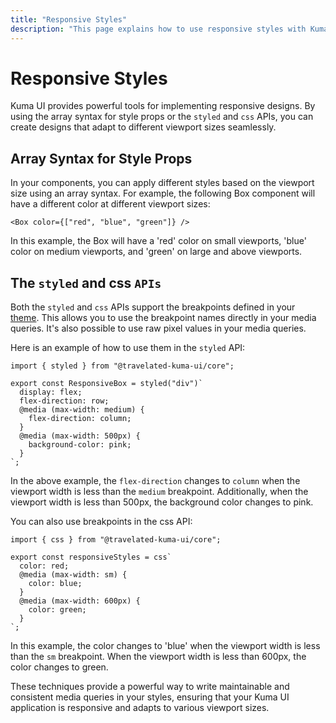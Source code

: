 ```yaml
---
title: "Responsive Styles"
description: "This page explains how to use responsive styles with Kuma UI for adaptive design across different viewport sizes."
---
```


# Responsive Styles

Kuma UI provides powerful tools for implementing responsive designs. By using the array syntax for style props or the `styled` and `css` APIs, you can create designs that adapt to different viewport sizes seamlessly.

## Array Syntax for Style Props

In your components, you can apply different styles based on the viewport size using an array syntax. For example, the following Box component will have a different color at different viewport sizes:

```tsx copy
<Box color={["red", "blue", "green"]} />
```

In this example, the Box will have a 'red' color on small viewports, 'blue' color on medium viewports, and 'green' on large and above viewports.

## The `styled` and css `APIs`

Both the `styled` and `css` APIs support the breakpoints defined in your [theme](/docs/Theme/CustomizingTheme). This allows you to use the breakpoint names directly in your media queries. It's also possible to use raw pixel values in your media queries.

Here is an example of how to use them in the `styled` API:

```tsx copy
import { styled } from "@travelated-kuma-ui/core";

export const ResponsiveBox = styled("div")`
  display: flex;
  flex-direction: row;
  @media (max-width: medium) {
    flex-direction: column;
  }
  @media (max-width: 500px) {
    background-color: pink;
  }
`;
```

In the above example, the `flex-direction` changes to `column` when the viewport width is less than the `medium` breakpoint. Additionally, when the viewport width is less than 500px, the background color changes to pink.

You can also use breakpoints in the css API:

```tsx copy
import { css } from "@travelated-kuma-ui/core";

export const responsiveStyles = css`
  color: red;
  @media (max-width: sm) {
    color: blue;
  }
  @media (max-width: 600px) {
    color: green;
  }
`;
```

In this example, the color changes to 'blue' when the viewport width is less than the `sm` breakpoint. When the viewport width is less than 600px, the color changes to green.

These techniques provide a powerful way to write maintainable and consistent media queries in your styles, ensuring that your Kuma UI application is responsive and adapts to various viewport sizes.
